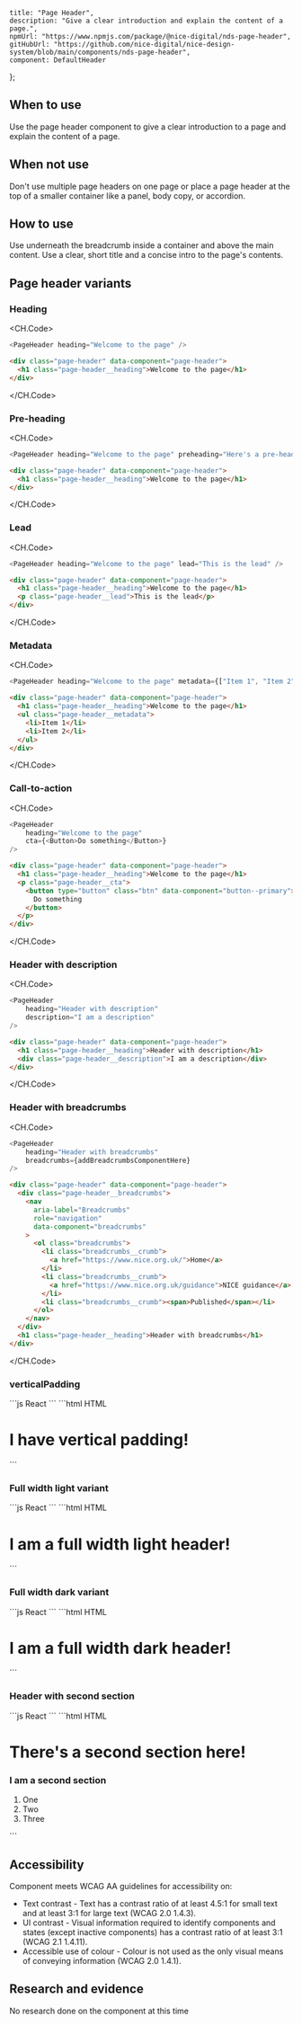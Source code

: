 
	title: "Page Header",
	description: "Give a clear introduction and explain the content of a page.",
	npmUrl: "https://www.npmjs.com/package/@nice-digital/nds-page-header",
	gitHubUrl: "https://github.com/nice-digital/nice-design-system/blob/main/components/nds-page-header",
	component: DefaultHeader
};

## When to use

Use the page header component to give a clear introduction to a page and explain the content of a page.

## When not use

Don't use multiple page headers on one page or place a page header at the top of a smaller container like a panel, body copy, or accordion.

## How to use

Use underneath the breadcrumb inside a container and above the main content. Use a clear, short title and a concise intro to the page's contents.

## Page header variants

### Heading

<Example>
<DefaultHeader />

<CH.Code>
```js React
<PageHeader heading="Welcome to the page" />
```
```html HTML
<div class="page-header" data-component="page-header">
  <h1 class="page-header__heading">Welcome to the page</h1>
</div>
```
</CH.Code>
</Example>

### Pre-heading

<Example>
<PreHeader />

<CH.Code>
```js React
<PageHeader heading="Welcome to the page" preheading="Here's a pre-heading" />
```
```html HTML
<div class="page-header" data-component="page-header">
  <h1 class="page-header__heading">Welcome to the page</h1>
</div>
```
</CH.Code>
</Example>

### Lead

<Example>
<LeadHeader />

<CH.Code>
```js React
<PageHeader heading="Welcome to the page" lead="This is the lead" />
```
```html HTML
<div class="page-header" data-component="page-header">
  <h1 class="page-header__heading">Welcome to the page</h1>
  <p class="page-header__lead">This is the lead</p>
</div>
```
</CH.Code>
</Example>

### Metadata

<Example>
<MetadataHeader />

<CH.Code>
```js React
<PageHeader heading="Welcome to the page" metadata={["Item 1", "Item 2"]} />
```
```html HTML
<div class="page-header" data-component="page-header">
  <h1 class="page-header__heading">Welcome to the page</h1>
  <ul class="page-header__metadata">
    <li>Item 1</li>
    <li>Item 2</li>
  </ul>
</div>
```
</CH.Code>
</Example>

### Call-to-action

<Example>
<CTAHeader />

<CH.Code>
```js React
<PageHeader
	heading="Welcome to the page"
	cta={<Button>Do something</Button>}
/>
```
```html HTML
<div class="page-header" data-component="page-header">
  <h1 class="page-header__heading">Welcome to the page</h1>
  <p class="page-header__cta">
    <button type="button" class="btn" data-component="button--primary">
      Do something
    </button>
  </p>
</div>
```
</CH.Code>
</Example>

### Header with description

<Example>
<HeaderWithDescription />

<CH.Code>
```js React
<PageHeader
	heading="Header with description"
	description="I am a description"
/>
```
```html HTML
<div class="page-header" data-component="page-header">
  <h1 class="page-header__heading">Header with description</h1>
  <div class="page-header__description">I am a description</div>
</div>
```
</CH.Code>
</Example>

### Header with breadcrumbs

<Example>
<HeaderWithBreadcrumbs />

<CH.Code>
```js React
<PageHeader
	heading="Header with breadcrumbs"
	breadcrumbs={addBreadcrumbsComponentHere}
/>
```
```html HTML
<div class="page-header" data-component="page-header">
  <div class="page-header__breadcrumbs">
    <nav
      aria-label="Breadcrumbs"
      role="navigation"
      data-component="breadcrumbs"
    >
      <ol class="breadcrumbs">
        <li class="breadcrumbs__crumb">
          <a href="https://www.nice.org.uk/">Home</a>
        </li>
        <li class="breadcrumbs__crumb">
          <a href="https://www.nice.org.uk/guidance">NICE guidance</a>
        </li>
        <li class="breadcrumbs__crumb"><span>Published</span></li>
      </ol>
    </nav>
  </div>
  <h1 class="page-header__heading">Header with breadcrumbs</h1>
</div>
```
</CH.Code>
</Example>

### verticalPadding

<Example>
<WithVerticalPadding />
<CH.Code>
```js React
<PageHeader
	heading="I have vertical padding!"
	verticalPadding="loose"
/>
```
```html HTML
<div
  class="page-header page-header--vertical-padding-loose"
  data-component="page-header"
>
  <div class="container">
    <h1 class="page-header__heading">I have vertical padding!</h1>
  </div>
</div>
```
</CH.Code>
</Example>

### Full width light variant


<Example>
<FullWidthLightHeader />
<CH.Code>
```js React
<PageHeader
	heading="I am a full width light header!"
	variant="fullWidthLight"
	verticalPadding="loose"
/>
```
```html HTML
<div
  class="page-header page-header--full-width-light page-header--vertical-padding-loose"
  data-component="page-header"
>
  <div class="container">
    <h1 class="page-header__heading">I am a full width light header!</h1>
  </div>
</div>
```
</CH.Code>
</Example>

### Full width dark variant

<Example>
<FullWidthDarkHeader />
<CH.Code>
```js React
<PageHeader
	heading="I am a full width dark header!"
	variant="fullWidthDark"
	verticalPadding="loose"
/>
```
```html HTML
<div
  class="page-header page-header--full-width-dark page-header--vertical-padding-loose"
  data-component="page-header"
>
  <div class="container">
    <h1 class="page-header__heading">I am a full width dark header!</h1>
  </div>
</div>
```
</CH.Code>
</Example>


### Header with second section

<Example>
<HeaderWithSecondSection />
<CH.Code>
```js React
<PageHeader
	heading="There's a second section here!"
	variant="fullWidthLight"
	verticalPadding="loose"
	secondSection={secondSectionComponent}
/>
```
```html HTML
<div
  class="page-header page-header--full-width-light page-header--vertical-padding-loose"
  data-component="page-header"
>
  <div class="container">
    <div class="grid">
      <div data-g="12 md:9" data-component="grid-item">
        <h1 class="page-header__heading">There's a second section here!</h1>
      </div>
      <div
        data-g="12 md:3"
        data-component="grid-item"
        class="page-header__second-section"
      >
        <aside>
          <h3>I am a second section</h3>
          <ol>
            <li>One</li>
            <li>Two</li>
            <li>Three</li>
          </ol>
        </aside>
      </div>
    </div>
  </div>
</div>
```
</CH.Code>
</Example>

## Accessibility

Component meets WCAG AA guidelines for accessibility on:

- Text contrast - Text has a contrast ratio of at least 4.5:1 for small text and at least 3:1 for large text (WCAG 2.0 1.4.3).
- UI contrast - Visual information required to identify components and states (except inactive components) has a contrast ratio of at least 3:1 (WCAG 2.1 1.4.11).
- Accessible use of colour - Colour is not used as the only visual means of conveying information (WCAG 2.0 1.4.1).

## Research and evidence

No research done on the component at this time

